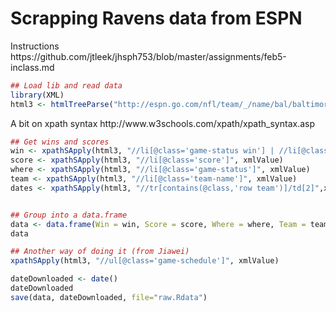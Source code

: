 Scrapping Ravens data from ESPN
===============================

Instructions
https://github.com/jtleek/jhsph753/blob/master/assignments/feb5-inclass.md

```r
## Load lib and read data
library(XML)
html3 <- htmlTreeParse("http://espn.go.com/nfl/team/_/name/bal/baltimore-ravens", useInternalNodes=TRUE)

```

A bit on xpath syntax
http://www.w3schools.com/xpath/xpath_syntax.asp

```r
## Get wins and scores
win <- xpathSApply(html3, "//li[@class='game-status win'] | //li[@class='game-status loss']", xmlValue)
score <- xpathSApply(html3, "//li[@class='score']", xmlValue)
where <- xpathSApply(html3, "//li[@class='game-status']", xmlValue)
team <- xpathSApply(html3, "//li[@class='team-name']", xmlValue)
dates <- xpathSApply(html3, "//tr[contains(@class,'row team')]/td[2]",xmlValue)


## Group into a data.frame
data <- data.frame(Win = win, Score = score, Where = where, Team = team, Date = dates)
data
```


```r
## Another way of doing it (from Jiawei)
xpathSApply(html3, "//ul[@class='game-schedule']", xmlValue)
```


```r
dateDownloaded <- date()
dateDownloaded
save(data, dateDownloaded, file="raw.Rdata")
```


